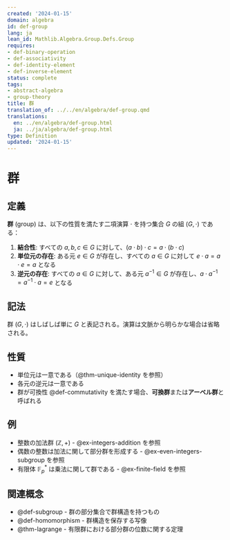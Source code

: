```yaml
---
created: '2024-01-15'
domain: algebra
id: def-group
lang: ja
lean_id: Mathlib.Algebra.Group.Defs.Group
requires:
- def-binary-operation
- def-associativity
- def-identity-element
- def-inverse-element
status: complete
tags:
- abstract-algebra
- group-theory
title: 群
translation_of: ../../en/algebra/def-group.qmd
translations:
  en: ../en/algebra/def-group.html
  ja: ../ja/algebra/def-group.html
type: Definition
updated: '2024-01-15'
---
```


# 群

## 定義

**群** (group) は、以下の性質を満たす二項演算 $\cdot$ を持つ集合 $G$ の組 $(G, \cdot)$ である：

1. **結合性**: すべての $a, b, c \in G$ に対して、$(a \cdot b) \cdot c = a \cdot (b \cdot c)$
2. **単位元の存在**: ある元 $e \in G$ が存在し、すべての $a \in G$ に対して $e \cdot a = a \cdot e = a$ となる
3. **逆元の存在**: すべての $a \in G$ に対して、ある元 $a^{-1} \in G$ が存在し、$a \cdot a^{-1} = a^{-1} \cdot a = e$ となる

## 記法

群 $(G, \cdot)$ はしばしば単に $G$ と表記される。演算は文脈から明らかな場合は省略される。

## 性質

- 単位元は一意である（@thm-unique-identity を参照）
- 各元の逆元は一意である
- 群が可換性 @def-commutativity を満たす場合、**可換群**または**アーベル群**と呼ばれる

## 例

- 整数の加法群 $(\mathbb{Z}, +)$ - @ex-integers-addition を参照
- 偶数の整数は加法に関して部分群を形成する - @ex-even-integers-subgroup を参照
- 有限体 $\mathbb{F}_p^*$ は乗法に関して群である - @ex-finite-field を参照

## 関連概念

- @def-subgroup - 群の部分集合で群構造を持つもの
- @def-homomorphism - 群構造を保存する写像
- @thm-lagrange - 有限群における部分群の位数に関する定理
